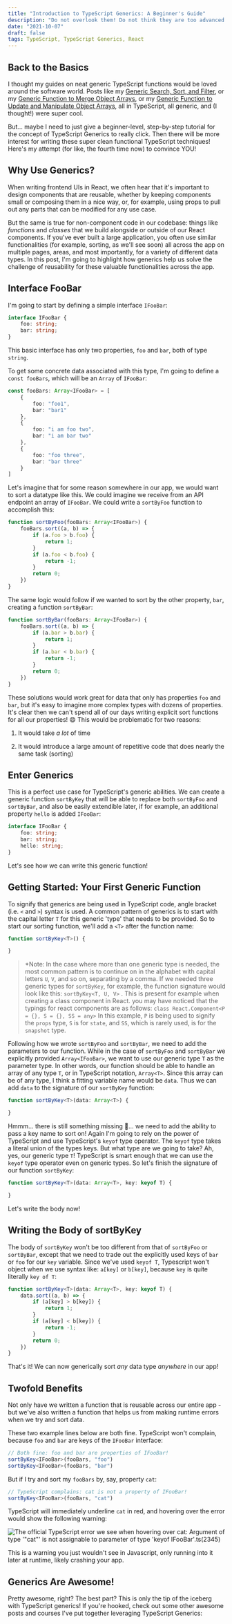 ```yaml
---
title: "Introduction to TypeScript Generics: A Beginner's Guide"
description: "Do not overlook them! Do not think they are too advanced for you!"
date: "2021-10-07"
draft: false
tags: TypeScript, TypeScript Generics, React
---
```



## Back to the Basics

I thought my guides on neat generic TypeScript functions would be loved around the software world. Posts like my [Generic Search, Sort, and Filter](https://chrisfrew.in/blog/react-typescript-generic-search-sort-and-filters/), or my [Generic Function to Merge Object Arrays](https://chrisfrew.in/blog/advanced-typescript-generic-array-merging/), or my [Generic Function to Update and Manipulate Object Arrays](https://chrisfrew.in/blog/advanced-typescript-a-generic-function-to-update-and-manipulate-object-arrays/), all in TypeScript, all generic, and (I thought!) were super cool.

But... maybe I need to just give a beginner-level, step-by-step tutorial for the concept of TypeScript Generics to really click. Then there will be more interest for writing these super clean functional TypeScript techniques! Here's my attempt (for like, the fourth time now) to convince YOU!

## Why Use Generics?

When writing frontend UIs in React, we often hear that it's important to design components that are reusable, whether by keeping components small or composing them in a nice way, or, for example, using props to pull out any parts that can be modified for any use case.

But the same is true for non-component code in our codebase: things like _functions_ and _classes_ that we build alongside or outside of our React components. If you've ever built a large application, you often use similar functionalities (for example, sorting, as we'll see soon) all across the app on multiple pages, areas, and most importantly, for a variety of different data types. In this post, I'm going to highlight how generics help us solve the challenge of reusability for these valuable functionalities across the app.

## Interface FooBar

I'm going to start by defining a simple interface `IFooBar`:

```typescript
interface IFooBar {
    foo: string;
    bar: string;
}
```

This basic interface has only two properties, `foo` and `bar`, both of type `string`.

To get some concrete data associated with this type, I'm going to define a `const fooBars`, which will be an `Array` of `IFooBar`:

```typescript
const fooBars: Array<IFooBar> = [
    {
        foo: "foo1",
        bar: "bar1"
    },
    {
        foo: "i am foo two",
        bar: "i am bar two"
    },
    {
        foo: "foo three",
        bar: "bar three"
    }
]
```


Let's imagine that for some reason somewhere in our app, we would want to sort a datatype like this. We could imagine we receive from an API endpoint an array of `IFooBar`. We could write a `sortByFoo` function to accomplish this:

```typescript
function sortByFoo(fooBars: Array<IFooBar>) {
    fooBars.sort((a, b) => {
        if (a.foo > b.foo) {
            return 1;
        }
        if (a.foo < b.foo) {
            return -1;
        }
        return 0;
    })
}
```

The same logic would follow if we wanted to sort by the other property, `bar`, creating a function `sortByBar`:

```typescript
function sortByBar(fooBars: Array<IFooBar>) {
    fooBars.sort((a, b) => {
        if (a.bar > b.bar) {
            return 1;
        }
        if (a.bar < b.bar) {
            return -1;
        }
        return 0;
    })
}
```

These solutions would work great for data that only has properties `foo` and `bar`, but it's easy to imagine more complex types with dozens of properties. It's clear then we can't spend all of our days writing explicit sort functions for all our properties! 😄 This would be problematic for two reasons:

1. It would take _a lot_ of time

2. It would introduce a large amount of repetitive code that does nearly the same task (sorting)

## Enter Generics

This is a perfect use case for TypeScript's generic abilities. We can create a generic function `sortByKey` that will be able to replace both `sortByFoo` and `sortByBar`, and also be easily extendible later, if for example, an additional property `hello` is added `IFooBar`:

```typescript
interface IFooBar {
    foo: string;
    bar: string;
    hello: string;
}
```

Let's see how we can write this generic function!

## Getting Started: Your First Generic Function

To signify that generics are being used in TypeScript code, angle bracket (i.e. `<` and `>`) syntax is used. A common pattern of generics is to start with the capital letter `T` for this generic 'type' that needs to be provided. So to start our sorting function, we'll add a `<T>` after the function name:

```typescript
function sortByKey<T>() {

}
```

> *Note: In the case where more than one generic type is needed, the most common pattern is to continue on in the alphabet with capital letters `U`, `V`, and so on, separating by a comma. If we needed three generic types for `sortByKey`, for example, the function signature would look like this: `sortByKey<T, U, V>` . This is present for example when creating a class component in React. you may have noticed that the typings for react components are as follows: `class React.Component<P = {}, S = {}, SS = any>` In this example, `P` is being used to signify the `props` type, `S` is for `state`, and `SS`, which is rarely used, is for the `snapshot` type.

Following how we wrote `sortByFoo` and `sortByBar`, we need to add the parameters to our function. While in the case of `sortByFoo` and `sortByBar` we explicitly provided `Array<IFooBar>`, we want to use our generic type `T` as the parameter type. In other words, our function should be able to handle an array of any type `T`, or in TypeScript notation, `Array<T>`. Since this array can be of any type, I think a fitting variable name would be `data`. Thus we can add `data` to the signature of our `sortByKey` function:

```typescript
function sortByKey<T>(data: Array<T>) {

}
```

Hmmm... there is still something missing 🤔... we need to add the ability to pass a key name to sort on! Again I'm going to rely on the power of TypeScript and use TypeScript's `keyof` type operator. The `keyof` type takes a literal union of the types keys. But what type are we going to take? Ah, yes, our generic type `T`! TypeScript is smart enough that we can use the `keyof` type operator even on generic types. So let's finish the signature of our function `sortByKey`:

```typescript
function sortByKey<T>(data: Array<T>, key: keyof T) {

}
```

Let's write the body now!

## Writing the Body of sortByKey

The body of `sortByKey` won't be too different from that of `sortByFoo` or `sortByBar`, except that we need to trade out the explicitly used keys of `bar` or `foo` for our `key` variable. Since we've used `keyof T`, Typescript won't object when we use syntax like: `a[key]` or `b[key]`, because `key` is quite literally `key of T`:

```typescript
function sortByKey<T>(data: Array<T>, key: keyof T) {
    data.sort((a, b) => {
        if (a[key] > b[key]) {
            return 1;
        }
        if (a[key] < b[key]) {
            return -1;
        }
        return 0;
    })
}
```

That's it! We can now generically sort _any_ data type _anywhere_ in our app!

## Twofold Benefits


Not only have we written a function that is reusable across our entire app - but we've also written a function that helps us from making runtime errors when we try and sort data.

These two example lines below are both fine. TypeScript won't complain, because `foo` and `bar` are keys of the `IFooBar` interface:

```typescript
// Both fine: foo and bar are properties of IFooBar!
sortByKey<IFooBar>(fooBars, "foo")
sortByKey<IFooBar>(fooBars, "bar")
```

But if I try and sort my `fooBars` by, say, property `cat`:

```typescript
// TypeScript complains: cat is not a property of IFooBar!
sortByKey<IFooBar>(fooBars, "cat")
```

TypeScript will immediately underline `cat` in red, and hovering over the error would show the following warning:

![The official TypeScript error we see when hovering over `cat`:`
Argument of type '"cat"' is not assignable to parameter of type 'keyof IFooBar'.ts(2345)`](error.png)

This is a warning you just wouldn't see in Javascript, only running into it later at runtime, likely crashing your app.

## Generics Are Awesome!

Pretty awesome, right? The best part? This is only the tip of the iceberg with TypeScript generics! If you're hooked, check out some other awesome posts and courses I've put together leveraging TypeScript Generics:

<LinkPreview url="https://www.udemy.com/course/advanced-typescript-generic-search-sorting-and-filtering/?referralCode=22441D8B6B06045473D2" fallbackTitle="Udemy" fallbackDescription="Advanced TypeScript: Generic Search, Sorting, and Filtering" fallbackImage="https://img-c.udemycdn.com/course/240x135/3822500_a577.jpg"/>

<LinkPreview url="https://skl.sh/3oGQMbr" fallbackTitle="Skillshare" fallbackDescription="Advanced TypeScript: Generic Search, Sorting, and Filtering" fallbackImage="https://img-c.udemycdn.com/course/240x135/3822500_a577.jpg"/>

<LinkPreview url="https://chrisfrew.in/blog/advanced-typescript-generic-array-merging/" fallbackTitle="chrisfrew.in" fallbackDescription="Another powerful generic function from the SaaS product archives." fallbackImage="https://img-c.udemycdn.com/course/240x135/3822500_a577.jpg"/>

<LinkPreview url="https://chrisfrew.in/blog/advanced-typescript-a-generic-function-to-update-and-manipulate-object-arrays/" fallbackTitle="chrisfrew.in" fallbackDescription="Another fancy generic function of ultimate power!" fallbackImage="https://img-c.udemycdn.com/course/240x135/3822500_a577.jpg"/>

<LinkPreview url="https://chrisfrew.in/blog/react-typescript-generic-search-sort-and-filters/" fallbackTitle="chrisfrew.in" fallbackDescription="A step-by-step guide leveraging the awesome powers of TypeScript generics to implement reusable searching, sorting, and filtering." fallbackImage="https://img-c.udemycdn.com/course/240x135/3822500_a577.jpg"/>



